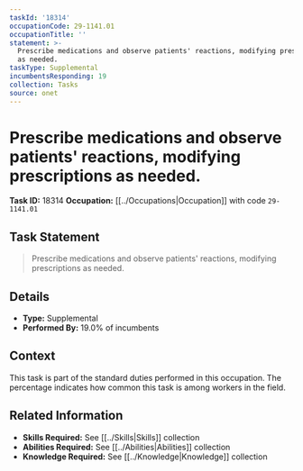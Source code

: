 ```yaml
---
taskId: '18314'
occupationCode: 29-1141.01
occupationTitle: ''
statement: >-
  Prescribe medications and observe patients' reactions, modifying prescriptions
  as needed.
taskType: Supplemental
incumbentsResponding: 19
collection: Tasks
source: onet
---
```

# Prescribe medications and observe patients' reactions, modifying prescriptions as needed.

**Task ID:** 18314
**Occupation:** [[../Occupations|Occupation]] with code `29-1141.01`

## Task Statement

> Prescribe medications and observe patients' reactions, modifying prescriptions as needed.

## Details

- **Type:** Supplemental
- **Performed By:** 19.0% of incumbents

## Context

This task is part of the standard duties performed in this occupation. The percentage indicates how common this task is among workers in the field.

## Related Information

- **Skills Required:** See [[../Skills|Skills]] collection
- **Abilities Required:** See [[../Abilities|Abilities]] collection
- **Knowledge Required:** See [[../Knowledge|Knowledge]] collection
